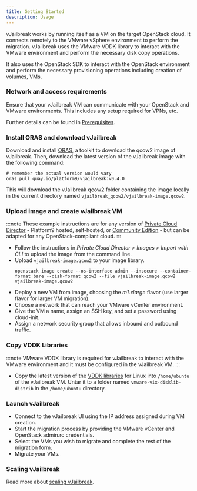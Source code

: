```yaml
---
title: Getting Started
description: Usage
---
```


vJailbreak works by running itself as a VM on the target OpenStack cloud. It connects remotely
to the VMware vSphere environment to perform the migration. vJailbreak uses the VMware VDDK
library to interact with the VMware environment and perform the necessary disk copy operations.

It also uses the OpenStack SDK to interact with the OpenStack environment and perform the necessary
provisioning operations including creation of volumes, VMs.

### Network and access requirements
Ensure that your vJailbreak VM can communicate with your OpenStack and VMware environments. This includes any setup required for VPNs, etc.

<ReadMore>Further details can be found in [Prerequisites](../prerequisites/).</ReadMore>

### Install ORAS and download vJailbreak

Download and install [ORAS](https://oras.land/docs/installation), a toolkit to download the qcow2 image of vJailbreak. Then, download the latest version of the vJailbreak image with the following command:
  ```shell
  # remember the actual version would vary
  oras pull quay.io/platform9/vjailbreak:v0.4.0
  ```
This will download the vJailbreak qcow2 folder containing the image locally in the current directory named `vjailbreak_qcow2/vjailbreak-image.qcow2`.

### Upload image and create vJailbreak VM 
:::note
These example instructions are for any version of [Private Cloud Director](https://platform9.com/private-cloud-director/) - Platform9 hosted, self-hosted, or [Community Edition](https://platform9.com/docs/private-cloud-director/private-cloud-director/getting-started-with-community-edition) - but can be adapted for any OpenStack-compliant cloud.
:::
- Follow the instructions in _Private Cloud Director > Images > Import with CLI_ to upload the image from the command line.
- Upload `vjailbreak-image.qcow2` to your image library.
  ```shell
  openstack image create --os-interface admin --insecure --container-format bare --disk-format qcow2 --file vjailbreak-image.qcow2 vjailbreak-image.qcow2
  ```
- Deploy a new VM from image, choosing the _m1.xlarge_ flavor (use larger flavor for larger VM migration).
- Choose a network that can reach your VMware vCenter environment.
- Give the VM a name, assign an SSH key, and set a password using cloud-init.
- Assign a network security group that allows inbound and outbound traffic.

### Copy VDDK Libraries
:::note
VMware VDDK library is required for vJailbreak to interact with the VMware environment and it must be configured in the vJailbreak VM.
:::
- Copy the latest version of the [VDDK libraries](https://developer.broadcom.com/sdks/vmware-virtual-disk-development-kit-vddk/8.0) for Linux into `/home/ubuntu` of the vJailbreak VM. Untar it to a folder named `vmware-vix-disklib-distrib` in the `/home/ubuntu` directory.

### Launch vJailbreak
- Connect to the vJailbreak UI using the IP address assigned during VM creation.
- Start the migration process by providing the VMware vCenter and OpenStack admin.rc credentials.
- Select the VMs you wish to migrate and complete the rest of the migration form.
- Migrate your VMs.

### Scaling vJailbreak
<ReadMore>Read more about [scaling vJailbreak](../../guides/scaling/).</ReadMore>

